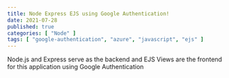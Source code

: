 ```yaml
---
title: Node Express EJS using Google Authentication!
date: 2021-07-28
published: true
categories: [ "Node" ]
tags: [ "google-authentication", "azure", "javascript", "ejs" ]
---
```


Node.js and Express serve as the backend and EJS Views are the frontend for this application using Google Authentication




